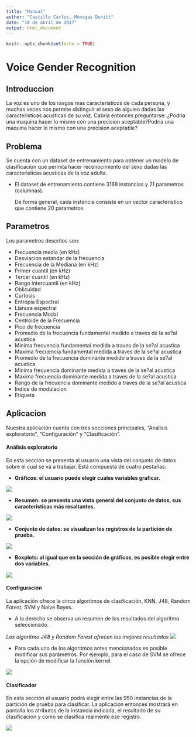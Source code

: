 ```yaml
---
title: "Manual"
author: "Castillo Carlos, Monagas Dunitt"
date: "18 de abril de 2017"
output: html_document
---
```


```r
knitr::opts_chunk$set(echo = TRUE)
```

# Voice Gender Recognition

## Introduccion

  La voz es uno de los rasgos mas caracteristicos de cada persona, y muchas veces nos permite distinguir el sexo de alguien dadas las caracteristicas acusticas de su voz. Cabria entonces preguntarse: ¿Podria una maquina hacer lo mismo con una precision aceptable?Podria una maquina hacer lo mismo con una precision aceptable?


## Problema

  Se cuenta con un dataset de entrenamiento para obtener un modelo de clasificacion que permita hacer reconocimiento del sexo dadas las caracteristicas acusticas de la voz adulta.

- El dataset de entrenamiento contiene 3168 instancias y 21 parametros (columnas).

  De forma general, cada instancia consiste en un vector caracteristico que contiene 20 parametros.


## Parametros

Los parametros descritos son:

  - Frecuencia media (en kHz)
  - Desviacion estandar de la frecuencia
  - Frecuencia de la Mediana (en kHz)
  - Primer cuantil (en kHz)
  - Tercer cuantil (en kHz)
  - Rango intercuantil (en kHz)
  - Oblicuidad
  - Curtosis
  - Entropia Espectral
  - Llanura espectral
  - Frecuencia Modal
  - Centroide de la Frecuencia
  - Pico de frecuencia
  - Promedio de la frecuencia fundamental medido a traves de la se?al acustica
  - Minima frecuencia fundamental medida a traves de la se?al acustica
  - Maxima frecuencia fundamental medida a traves de la se?al acustica
  - Promedio de la frecuencia dominante medido a traves de la se?al acustica
  - Minima frecuencia dominante medida a traves de la se?al acustica
  - Maxima frecuencia dominante medida a traves de la se?al acustica
  - Rango de la frecuencia dominante medido a traves de la se?al acustica
  - Indice de modulacion
  - Etiqueta
  
  
## Aplicacion

  Nuestra aplicación cuenta con tres secciones principales, "Análisis exploratorio", "Configuración" y "Clasificación".
  


#### Análisis exploratorio


 En esta sección se presenta al usuario una vista del conjunto de datos sobre el cual se va a trabajar. Está compuesta de cuatro pestañas: 
 
- __Gráficos: el usuario puede elegir cuales variables graficar.__

![](./img/Seleccion_001.png)

- __Resumen: se presenta una vista general del conjunto de datos, sus características más resaltantes.__

![](./img/Seleccion_005.png)

- __Conjunto de datos: se visualizan los registros de la partición de prueba.__

![](./img/Seleccion_006.png)

- __Boxplots: al igual que en la sección de gráficos, es posible elegir entre dos variables.__

![](./img/Seleccion_007.png)


#### Configuración

  La aplicación ofrece la cinco algoritmos de clasificación, KNN, J48, Random Forest, SVM y Naive Bayes.
  
  - A la derecha se observa un resumen de los resultados del algoritmo seleccionado.
  
_Los algoritmo J48 y Random Forest ofrecen los mejores resultados_
![](./img/Seleccion_002.png)  
  
  - Para cada uno de los algoritmos antes mencionados es posible modificar sus parámetros. Por ejemplo, para el caso de SVM se ofrece la opción de modificar la función kernel.
  
![](./img/Seleccion_008.png)


#### Clasificador

En esta sección el usuario podrá elegir entre las 950 instancias de la partición de prueba para clasificar. La aplicación entonces mostrará en pantalla los atributos de la instancia indicada, el resultado de su clasificación y como se clasifica realmente ese registro.

![](./img/Seleccion_003.png)


